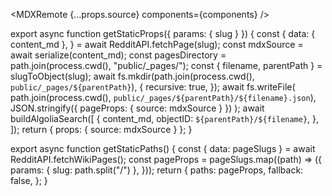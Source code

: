 
<MDXRemote {...props.source} components={components} />

export async function getStaticProps({ params: { slug } }) {
  const {
    data: { content_md },
  } = await RedditAPI.fetchPage(slug);
  const mdxSource = await serialize(content_md);
  const pagesDirectory = path.join(process.cwd(), "public/_pages/");
  const { filename, parentPath } = slugToObject(slug);
  await fs.mkdir(path.join(process.cwd(), `public/_pages/${parentPath}`), {
    recursive: true,
  });
  await fs.writeFile(
    path.join(process.cwd(), `public/_pages/${parentPath}/${filename}.json`),
    JSON.stringify({ pageProps: { source: mdxSource } })
  );
  await buildAlgoliaSearch([
    {
      content_md,
      objectID: `${parentPath}/${filename}`,
    },
  ]);
  return { props: { source: mdxSource } };
}

export async function getStaticPaths() {
  const { data: pageSlugs } = await RedditAPI.fetchWikiPages();
  const pageProps = pageSlugs.map((path) => ({
    params: { slug: path.split("/") },
  }));
  return {
    paths: pageProps,
    fallback: false,
  };
}
